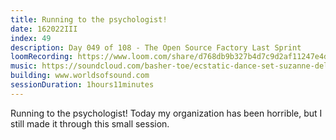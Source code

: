 ```yaml
---
title: Running to the psychologist!
date: 162022III
index: 49
description: Day 049 of 108 - The Open Source Factory Last Sprint
loomRecording: https://www.loom.com/share/d768db9b327b4d7c9d2af11247e4d622
music: https://soundcloud.com/basher-toe/ecstatic-dance-set-suzanne-dellal-tel-aviv
building: www.worldsofsound.com
sessionDuration: 1hours11minutes
---
```


Running to the psychologist! Today my organization has been horrible, but I still made it through this small session.
